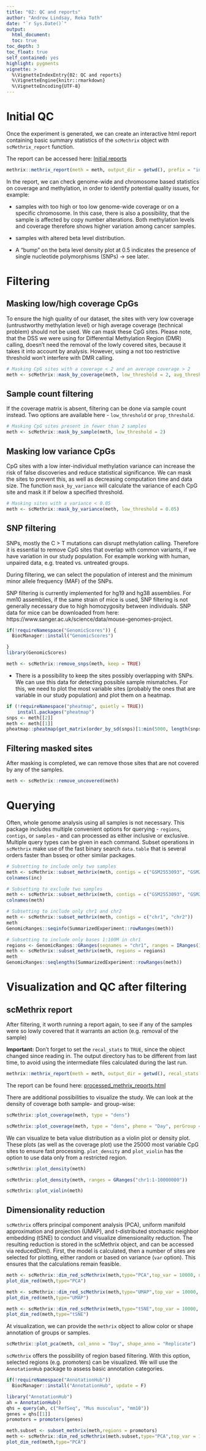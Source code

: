 ```yaml
---
title: "02: QC and reports"
author: "Andrew Lindsay, Reka Toth"
date: "`r Sys.Date()`"
output: 
  html_document:
  toc: true
toc_depth: 3
toc_float: true
self_contained: yes
highlight: pygments
vignette: >
  %\VignetteIndexEntry{02: QC and reports}
  %\VignetteEngine{knitr::rmarkdown}
  %\VignetteEncoding{UTF-8}
---
```


# Initial QC

Once the experiment is generated, we can create an interactive html report containing basic summary statistics of the `scMethrix` object with `scMethrix_report` function. 

The report can be accessed here: [Initial reports](https://compepigen.github.io/WGBS_best_practice/initial_methrix_reports.html)

```r
methrix::methrix_report(meth = meth, output_dir = getwd(), prefix = "initial")
```

In the report, we can check genome-wide and chromosome based statistics on coverage and methylation, in order to identify potential quality issues, for example:

* samples with too high or too low genome-wide coverage or on a specific chromosome. In this case, there is also a possibility, that the sample is affected by copy number alterations. Both methylation levels and coverage therefore shows higher variation among cancer samples. 

* samples with altered beta level distribution. 

* A "bump" on the beta level density plot at 0.5 indicates the presence of single nucleotide polymorphisms (SNPs) -> see later.

# Filtering

## Masking low/high coverage CpGs 
To ensure the high quality of our dataset, the sites with very low coverage (untrustworthy methylation level) or high average coverage (technical problem) should not be used. We can mask these CpG sites. Please note, that the DSS we were using for Differential Methylation Region (DMR) calling, doesn't need the removal of the lowly covered sites, because it takes it into account by analysis. However, using a not too restrictive threshold won't interfere with DMR calling.

```r
# Masking CpG sites with a coverage < 2 and an average coverage > 2
meth <- scMethrix::mask_by_coverage(meth, low_threshold = 2, avg_threshold = 2) 
```

## Sample count filtering
If the coverage matrix is absent, filtering can be done via sample count instead. Two options are available here - `low_threshold` or `prop_threshold`. 

```r
# Masking CpG sites present in fewer than 2 samples
meth <- scMethrix::mask_by_sample(meth, low_threshold = 2) 
```

## Masking low variance CpGs 
CpG sites with a low inter-individual methylation variance can increase the risk of false discoveries and reduce statistical significance. We can mask the sites to prevent this, as well as decreasing computation time and data size. The function `mask_by_variance` will calculate the variance of each CpG site and mask it if below a specified threshold. 

```r
# Masking sites with a variance < 0.05
meth <- scMethrix::mask_by_variance(meth, low_threshold = 0.05)
```

## SNP filtering

SNPs, mostly the C > T mutations can disrupt methylation calling. Therefore it is essential to remove CpG sites that overlap with common variants, if we have variation in our study population. For example working with human, unpaired data, e.g. treated vs. untreated groups. 

During filtering, we can select the population of interest and the minimum minor allele frequency (MAF) of the SNPs.

SNP filtering is currently implemented for hg19 and hg38 assemblies. For mm10 assemblies, if the same strain of mice is used, SNP filtering is not generally necessary due to high homozygosity between individuals. SNP data for mice can be downloaded from here: https://www.sanger.ac.uk/science/data/mouse-genomes-project. 

```r
if(!requireNamespace("GenomicScores")) {
  BiocManager::install("GenomicScores")

}
library(GenomicScores) 
```

```r
meth <- scMethrix::remove_snps(meth, keep = TRUE)
```
* There is a possibility to keep the sites possibly overlapping with SNPs. We can use this data for detecting possible sample mismatches. For this, we need to plot the most variable sites (probably the ones that are variable in our study population) and plot them on a heatmap. 

```r
if (!requireNamespace("pheatmap", quietly = TRUE))
    install.packages("pheatmap")
snps <- meth[[2]]
meth <- meth[[1]]
pheatmap::pheatmap(get_matrix(order_by_sd(snps)[1:min(5000, length(snps)),]))
```

## Filtering masked sites

After masking is completed, we can remove those sites that are not covered by any of the samples. 

```r
meth <- scMethrix::remove_uncovered(meth) 
```

# Querying

Often, whole genome analysis using all samples is not necessary. This package includes multiple convenient options for querying - `regions`, `contigs`, or `samples` - and can processed as either inclusive or exclusive. Multiple query types can be given in each command. Subset operations in `scMethrix` make use of the fast binary search `data.table` that is several orders faster than bsseq or other similar packages. 

```r
# Subsetting to include only two samples
meth <- scMethrix::subset_methrix(meth, contigs = c("GSM2553093", "GSM2553095"), by="include")
colnames(inc)
```

```r
# Subsetting to exclude two samples
meth <- scMethrix::subset_methrix(meth, contigs = c("GSM2553093", "GSM2553095"), by="exclude")
colnames(meth)
```

```r
# Subsetting to include only chr1 and chr2
meth <- scMethrix::subset_methrix(meth, contigs = c("chr1", "chr2"))
meth
GenomicRanges::seqinfo(SummarizedExperiment::rowRanges(meth))
```

```r
# Subsetting to include only bases 1:100M in chr1
regions <- GenomicRanges::GRanges(seqnames = "chr1", ranges = IRanges(1,100000000)) 
meth <- scMethrix::subset_methrix(meth, regions = regions)
meth
GenomicRanges::seqlengths(SummarizedExperiment::rowRanges(meth))
```

# Visualization and QC after filtering

## scMethrix report
After filtering, it worth running a report again, to see if any of the samples were so lowly covered that it warrants an action (e.g. removal of the sample)

**Important:** Don't forget to set the `recal_stats` to `TRUE`, since the object changed since reading in. The output directory has to be different from last time, to avoid using the intermediate files calculated during the last run. 

```r
methrix::methrix_report(meth = meth, output_dir = getwd(), recal_stats = TRUE, prefix="processed")
```
The report can be found here: [processed_methrix_reports.html](https://compepigen.github.io/WGBS_best_practice/processed_methrix_reports.html)


There are additional possibilities to visualize the study. We can look at the density of coverage both sample- and group-wise: 
  
```r
scMethrix::plot_coverage(meth, type = "dens")
```

```r
scMethrix::plot_coverage(meth, type = "dens", pheno = "Day", perGroup = TRUE)
```

We can visualize te beta value distribution as a violin plot or density plot. These plots (as well as the coverage plot) use the 25000 most variable CpG sites to ensure fast processing. `plot_density` and `plot_violin` has the option to use data only from a restricted region. 

```r
scMethrix::plot_density(meth)
```

```r
scMethrix::plot_density(meth, ranges = GRanges("chr1:1-10000000"))
```

```r
scMethrix::plot_violin(meth)
```

## Dimensionality reduction 

`scMethrix` offers principal component analysis (PCA), uniform manifold approximation and projection (UMAP), and t-distributed stochastic neighbor embedding (tSNE) to conduct and visualize dimensionality reduction. The resulting reduction is stored in the scMethrix object, and can be accessed via reducedDim().
First, the model is calculated, then a number of sites are selected for plotting, either random or based on variance (`var` option). This ensures that the calculations remain feasible. 

```r
meth <- scMethrix::dim_red_scMethrix(meth,type="PCA",top_var = 10000, n_components = 20)
plot_dim_red(meth,type="PCA")
```

```r
meth <- scMethrix::dim_red_scMethrix(meth,type="UMAP",top_var = 10000, n_neighbors = 3)
plot_dim_red(meth,type="UMAP")
```

```r
meth <- scMethrix::dim_red_scMethrix(meth,type="tSNE",top_var = 10000, n_components = 20)
plot_dim_red(meth,type="tSNE")
```

At visualization, we can provide the `methrix` object to allow color or shape annotation of groups or samples.  

```r
scMethrix::plot_pca(meth, col_anno = "Day", shape_anno = "Replicate")
```

`scMethrix` offers the possibility of region based filtering. With this option, selected regions (e.g. promoters) can be visualized. We will use the `AnnotationHub` package to assess basic annotation categories. 

```r
if(!requireNamespace("AnnotationHub")) 
  BiocManager::install("AnnotationHub", update = F)
```

```r
library("AnnotationHub")
ah = AnnotationHub()
qhs = query(ah, c("RefSeq", "Mus musculus", "mm10"))
genes = qhs[[1]]
promotors = promoters(genes)
```

```r
meth.subset <- subset_methrix(meth,regions = promotors)
meth <- scMethrix::dim_red_scMethrix(meth.subset,type="PCA",top_var = 10000, n_components = 20)
plot_dim_red(meth,type="PCA")
```

  
  
  